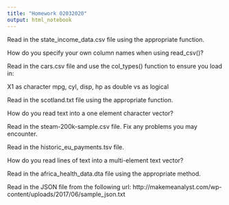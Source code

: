 ```yaml
---
title: "Homework 02032020"
output: html_notebook
---
```




Read in the state_income_data.csv file using the appropriate function.



How do you specify your own column names when using read_csv()?

Read in the cars.csv file and use the col_types() function to ensure you load in:

X1 as character
mpg, cyl, disp, hp as double
vs as logical

Read in the scotland.txt file using the appropriate function.

How do you read text into a one element character vector?

Read in the steam-200k-sample.csv file. Fix any problems you may encounter.

Read in the historic_eu_payments.tsv file.

How do you read lines of text into a multi-element text vector?

Read in the africa_health_data.dta file using the appropriate method.

Read in the JSON file from the following url: http://makemeanalyst.com/wp-content/uploads/2017/06/sample_json.txt
